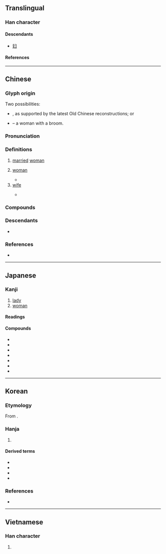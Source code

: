 {{also|妇}}
{{character info}}
{{character info|0x2F866}}
==Translingual==

===Han character===
{{Han char|rn=38|rad=女|as=08|sn=11|four=47427|canj=VSMB|ids=⿰女帚}}

====Descendants====
* [[妇]]

====References====
{{Han ref|kx=0265.140|dkj=06432|dj=0532.130|hdz=21062.060|uh=5A66|ud=23142|bh=B0FC|bd=45308}}
{{Han ref|uh=2F866}}

----

==Chinese==
{{zh-forms|s=妇}}

===Glyph origin===
{{Han etyl}}
Two possibilities:
* {{Han compound|女|帚|ls=psc|c1=s|c2=p|t1=woman}}, as supported by the latest Old Chinese reconstructions; or
* {{Han compound|女|帚|ls=ic|t1=woman|t2=broom}} – a woman with a broom.

===Pronunciation===
{{zh-pron
|m=fù
|m-s=fu4
|dg=фу3
|c=fu5,pou5
|c_note=fu5 - literary; pou5 - colloquial ({{zh-l|*新婦}})
|c-t=fu4
|g=
|h=pfs=fu;gd=fu4
|j=fu3
|mb=hū/bṳ̀
|mb_note=hū - literary; bṳ̀ - colloquial
|md=hô/bô
|md_note=hô - literary; bô - colloquial ({{zh-l|*新婦}})
|mn=xm,zz,tw:hū/qz:hǔ/xm,zz,tw:pū/qz:pǔ
|mn_note=hū/hǔ - literary; pū/pǔ - colloquial ({{zh-l|*新婦}})
|mn-t=hu6/bu6
|mn-t_note=hu6 - literary; bu6 - colloquial ({{zh-l|*新婦}})
|w=3vu
|x=
|mc=y
|oc=y
|cat=n
}}

===Definitions===
{{zh-hanzi}}

# [[married]] [[woman]]
#: {{zh-x|少婦|young married woman}}
# [[woman]]
#: {{zh-x|婦孺|women and children}}
#* {{zh-x|無 自 廣 以 狹 人，匹夫 匹婦，不 獲 自 盡{jǐn}，民主 罔 與 成 厥 功。|Do not think yourself so large as to deem others small. If ordinary men and '''women''' do not find the opportunity to give full development to their ability, the people's lord will be without the proper aids to complete his merit.'|ref=WGWSS}}
# [[wife]]
#: {{zh-x|夫婦|husband and wife}}
#* {{zh-x|使君 自 有 婦，^羅 ^敷 自 有 夫！||ref={{lang|zh|陌上桑}} ({{lw|zh|s:日出東南隅行 (豔歌羅敷行)|日出東南隅行}}), included in ''{{w|New Songs from the Jade Terrace}}'' ({{lw|zh|玉臺新詠}}) {{defdate|circa 6th century}}|CL}}

===Compounds===
{{zh-der|慰安婦|三婆二婦|不守婦道|世婦|主婦|佳兒佳婦|使君有婦|偎妻靠婦|健婦|僕婦|兒媳婦兒|兩婦三妻|再作馮婦|冢婦|出婦|勇男蠢婦|匹夫匹婦|匹婦|又作馮婦|命婦|哲婦|單夫隻婦|外婦|大婦|大婦小妻|大媳婦|天婦羅|夫倡婦隨|夫唱婦隨|夫婦|夫婦合璧|夫婦和|夫婦好合|夫婦齊眉|妊婦|妒婦|妾婦|姒婦|姦夫淫婦|姪婦|娣婦|娶媳婦|娼婦|婦主中饋|婦人|婦人之仁|婦人家|婦人生鬚|婦人長舌|婦兄|婦功|婦奪夫權|婦女|婦女團體|婦女會|婦女病|婦女節|婦女運動|婦姑|婦姑勃谿|婦子|婦學|婦孺|婦孺皆知|婦家|婦容|婦寺|婦幼|婦弟|婦德|婦援會|婦產科|婦男|婦科|婦聯會|婦職|婦言|婦道|婦道人家|婦道家|媳婦|媳婦兒|嫠婦|嬪婦|孀婦|子婦|孕婦|孤兒寡婦|宗婦|家庭主婦|家庭婦女|家庭婦男|寡婦|小婦|小婦人|小媳婦|少女嫩婦|少婦|巧婦|巴寡婦清|庶婦|弟婦|弟媳婦|思婦|悍婦|情婦|惡婦|愚夫愚婦|懶婦|撾婦翁|新婦|新媳婦兒|有夫之婦|本婦|村婦|桑新婦|棄婦|樂婦|毛腳媳婦|河伯娶婦|淫婦|潑婦|潔婦|烈婦|爨婦|牽絲娶婦|產婦|盧家少婦|石婦|節婦|節婦坊|篣婦公|索婦|絲婦|義夫節婦|老婦|老婦人|老媳婦|職業婦女|良家婦女|荀粲熨婦|荊婦|蕩婦|謀及婦人|貞夫烈婦|貞婦|貴婦|農婦|醇酒婦人|醜婦|重作馮婦|長舌婦|養媳婦|馮婦|高齡產婦|黑寡婦|鼠婦}}

===Descendants===
* {{desctree|mkh-vie-pro|*-bəːʔ|bor=1|unc=1}}

===References===
* {{R:yue:Hanzi}}

{{zh-cat|Female family members}}

----

==Japanese==

===Kanji===
{{ja-kanji|grade=5|rs=女08}}

# [[lady]]
# [[woman]]

====Readings====
{{ja-readings
|goon=ぶ
|kanon=ふう
|kanyoon=ふ
|kun=おんな-<をんな-, つま-, よめ-
}}

====Compounds====
{{der-top|Compounds}}
* {{ja-r|婦%人|ふ%じん}}
* {{ja-r|慰%安%婦|い%あん%ふ}}
* {{ja-r|寡%婦|か%ふ}}
* {{ja-r|家%政%婦|か%せい%ふ}}
* {{ja-r|妊%婦|にん%ぷ}}
* {{ja-r|夫%婦|ふう%ふ}}
* {{ja-r|主%婦|しゅ%ふ}}
{{der-bottom}}

----

==Korean==

===Etymology===
From {{der|ko|ltc|-}} {{ltc-l|婦}}. {{hanja-hunmong|부〮|pwu|天倫#상31B}}

===Hanja===
{{ko-hanja-search}}
{{ko-hanja|아내|부}}

# {{hanja form of|부|married [[woman]]; [[lady]]; [[wife]]}}

====Derived terms====
{{der-top|Compounds}}
* {{ko-l|부부|夫婦}}
* {{ko-l|주부|主婦}}
* {{ko-l|매춘부|賣春婦}}
* {{ko-l|위안부|慰安婦}}
{{der-bottom}}

===References===
* {{R:hanjadoc|2284}}

----

==Vietnamese==

===Han character===
{{vi-readings|reading=phụ, vợ|rs=女08}}

# {{rfdef|vi|sort=女08}}